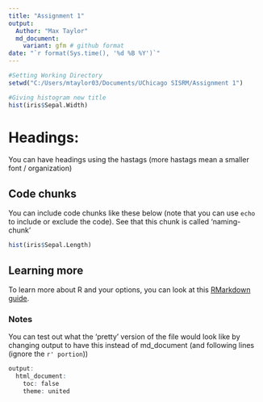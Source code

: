```yaml
---
title: "Assignment 1"
output:
  Author: "Max Taylor"
  md_document:
    variant: gfm # github format
date: "`r format(Sys.time(), '%d %B %Y')`"
---
```


```r
#Setting Working Directory
setwd("C:/Users/mtaylor03/Documents/UChicago SISRM/Assignment 1")
```

```r
#Giving histogram new title
hist(iris$Sepal.Width)
```



# Headings: 

You can have headings using the hastags (more hastags mean a smaller font / organization)

## Code chunks

You can include code chunks like these below (note that you can use `echo` to include or exclude the code). See that this chunk is called 'naming-chunk' 
```r
hist(iris$Sepal.Length)
```

## Learning more

To learn more about R and your options, you can look at this [RMarkdown guide](https://zsmith27.github.io/rmarkdown_crash-course/lesson-2-rmd-creation.html).


### Notes
You can test out what the 'pretty' version of the file would look like by changing output to have this instead of md_document (and following lines (ignore the `r' portion`))

```r
output:
  html_document:
    toc: false
    theme: united
    
```
